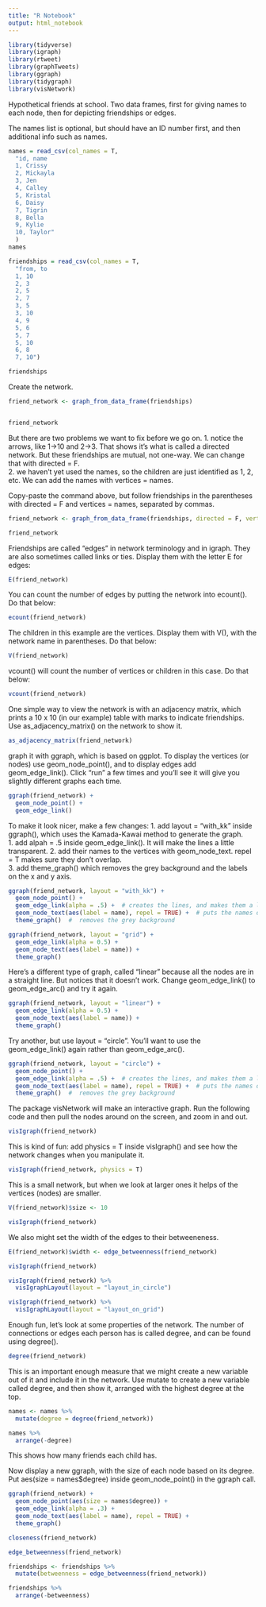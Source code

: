 ```yaml
---
title: "R Notebook"
output: html_notebook
---
```


```r
library(tidyverse)
library(igraph)
library(rtweet)
library(graphTweets)
library(ggraph)
library(tidygraph)
library(visNetwork)
```


Hypothetical friends at school. Two data frames, first for giving names to each node, then for depicting friendships or edges.

The names list is optional, but should have an ID number first, and then additional info such as names.
```r
names = read_csv(col_names = T,
  "id, name
  1, Crissy
  2, Mickayla
  3, Jen
  4, Calley
  5, Kristal
  6, Daisy
  7, Tigrin
  8, Bella
  9, Kylie
  10, Taylor"
  )
names

```

```r
friendships = read_csv(col_names = T,
  "from, to
  1, 10
  2, 3
  2, 5
  2, 7
  3, 5
  3, 10
  4, 9
  5, 6
  5, 7
  5, 10
  6, 8
  7, 10")

friendships
```



Create the network. 

```r

friend_network <- graph_from_data_frame(friendships)


friend_network

```


But there are two problems we want to fix before we go on. 
1. notice the arrows, like 1->10 and 2->3. That shows it's what is called a directed network. But these friendships are mutual, not one-way. We can change that with directed = F.  
2. we haven't yet used the names, so the children are just identified as 1, 2, etc. We can add the names with vertices = names.

Copy-paste the command above, but follow friendships in the parentheses with directed = F and vertices = names, separated by commas.

```r
friend_network <- graph_from_data_frame(friendships, directed = F, vertices = names)

friend_network
```



Friendships are called "edges" in network terminology and in igraph. They are also sometimes called links or ties. Display them with the letter E for edges:

```r
E(friend_network)
```

You can count the number of edges by putting the network into ecount(). Do that below:

```r
ecount(friend_network)
```



The children in this example are the vertices. Display them with V(), with the network name in parentheses. Do that below:
```r
V(friend_network)

```

vcount() will count the number of vertices or children in this case. Do that below:

```r
vcount(friend_network)
```

One simple way to view the network is with an adjacency matrix, which prints a 10 x 10 (in our example) table with marks to indicate friendships. Use as_adjacency_matrix() on the network to show it. 
```r
as_adjacency_matrix(friend_network)
```



graph it with ggraph, which is based on ggplot. To display the vertices (or nodes) use geom_node_point(), and to display edges add geom_edge_link(). Click "run" a few times and you'll see it will give you slightly different graphs each time.

```r
ggraph(friend_network) + 
  geom_node_point() +
  geom_edge_link()
```

To make it look nicer, make a few changes:
1. add layout = "with_kk" inside ggraph(), which uses the Kamada-Kawai method to generate the graph.  
1. add alpah = .5 inside geom_edge_link(). It will make the lines a little transparent.
2. add their names to the vertices with geom_node_text. repel = T makes sure they don't overlap.  
3. add theme_graph() which removes the grey background and the labels on the x and y axis.

```r
ggraph(friend_network, layout = "with_kk") + 
  geom_node_point() +
  geom_edge_link(alpha = .5) +  # creates the lines, and makes them a little transparent
  geom_node_text(aes(label = name), repel = TRUE) +  # puts the names on the points, "repels" them so they don't overlap
  theme_graph()  #  removes the grey background

```



```r
ggraph(friend_network, layout = "grid") + 
  geom_edge_link(alpha = 0.5) + 
  geom_node_text(aes(label = name)) +
  theme_graph()
```

Here's a different type of graph, called "linear" because all the nodes are in a straight line. But notices that it doesn't work. Change geom_edge_link() to geom_edge_arc() and try it again.

```r
ggraph(friend_network, layout = "linear") + 
  geom_edge_link(alpha = 0.5) + 
  geom_node_text(aes(label = name)) +
  theme_graph()
```


Try another, but use layout = "circle". You'll want to use the geom_edge_link() again rather than geom_edge_arc().

```r
ggraph(friend_network, layout = "circle") + 
  geom_node_point() +
  geom_edge_link(alpha = .5) +  # creates the lines, and makes them a little transparent
  geom_node_text(aes(label = name), repel = TRUE) +  # puts the names on the points, "repels" them so they don't overlap
  theme_graph()  #  removes the grey background

```

The package visNetwork will make an interactive graph. Run the following code and then pull the nodes around on the screen, and zoom in and out.
```r
visIgraph(friend_network)
```

This is kind of fun: add physics = T inside visIgraph() and see how the network changes when you manipulate it.
```r
visIgraph(friend_network, physics = T)
```

This is a small network, but when we look at larger ones it helps of the vertices (nodes) are smaller.
```r
V(friend_network)$size <- 10

visIgraph(friend_network)

```



We also might set the width of the edges to their betweeneness.
```r
E(friend_network)$width <- edge_betweenness(friend_network)

visIgraph(friend_network)


```


```r
visIgraph(friend_network) %>% 
  visIgraphLayout(layout = "layout_in_circle")
```

```r
visIgraph(friend_network) %>% 
  visIgraphLayout(layout = "layout_on_grid")
```



Enough fun, let's look at some properties of the network. The number of connections or edges each person has is called degree, and can be found using degree().


```r
degree(friend_network)
```




This is an important enough measure that we might create a new variable out of it and include it in the network. Use mutate to create a new variable called degree, and then show it, arranged with the highest degree at the top.

```r
names <- names %>%
  mutate(degree = degree(friend_network))

names %>% 
  arrange(-degree)
```

This shows how many friends each child has.


Now display a new ggraph, with the size of each node based on its degree. Put aes(size = names$degree) inside geom_node_point() in the ggraph call.

```r
ggraph(friend_network) + 
  geom_node_point(aes(size = names$degree)) +
  geom_edge_link(alpha = .3) +  
  geom_node_text(aes(label = name), repel = TRUE) +  
  theme_graph()  


```





```r

closeness(friend_network)
```





```r
edge_betweenness(friend_network)

```



```r
friendships <- friendships %>% 
  mutate(betweenness = edge_betweenness(friend_network))

friendships %>% 
  arrange(-betweenness)
```





















